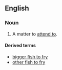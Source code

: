 ==English==

===Noun===
{{en-noun|head=[[fish]] [[to]] [[fry]]|-|fish to fry}}

# {{label|en|idiomatic}} A matter to [[attend to]].

====Derived terms====
* [[bigger fish to fry]]
* [[other fish to fry]]